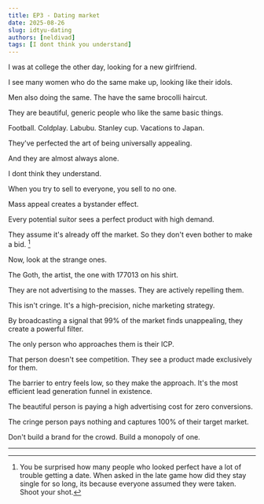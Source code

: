 ```yaml
---
title: EP3 - Dating market
date: 2025-08-26
slug: idtyu-dating
authors: [neldivad]
tags: [I dont think you understand]
---
```

I was at college the other day, looking for a new girlfriend. 

<!--truncate-->

I see many women who do the same make up, looking like their idols. 

Men also doing the same. The have the same brocolli haircut.

They are beautiful, generic people who like the same basic things. 

Football. Coldplay. Labubu. Stanley cup. Vacations to Japan.

They've perfected the art of being universally appealing.

And they are almost always alone.

I dont think they understand. 

When you try to sell to everyone, you sell to no one.

Mass appeal creates a bystander effect.

Every potential suitor sees a perfect product with high demand. 

They assume it's already off the market. So they don't even bother to make a bid. [^1]

Now, look at the strange ones.

The Goth, the artist, the one with 177013 on his shirt.

They are not advertising to the masses. They are actively repelling them.

This isn't cringe. It's a high-precision, niche marketing strategy.

By broadcasting a signal that 99% of the market finds unappealing, they create a powerful filter. 

The only person who approaches them is their ICP.

That person doesn't see competition. They see a product made exclusively for them.

The barrier to entry feels low, so they make the approach. It's the most efficient lead generation funnel in existence.

The beautiful person is paying a high advertising cost for zero conversions.

The cringe person pays nothing and captures 100% of their target market.

Don't build a brand for the crowd. Build a monopoly of one.

---
[^1]: You be surprised how many people who looked perfect have a lot of trouble getting a date. When asked in the late game how did they stay single for so long, its because everyone assumed they were taken. Shoot your shot. 